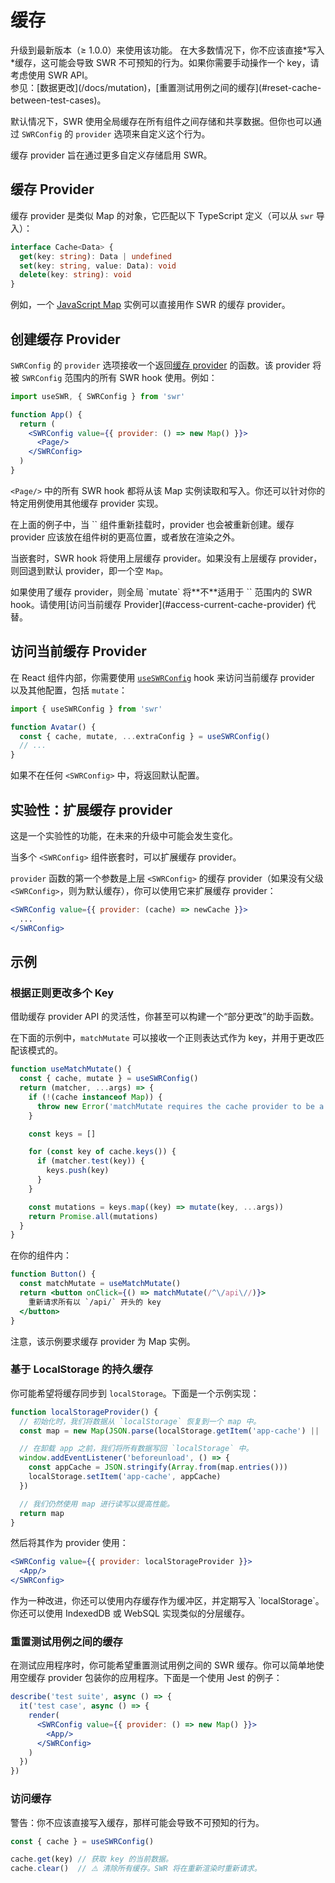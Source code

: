 
# 缓存

<Callout>
  升级到最新版本（≥ 1.0.0）来使用该功能。
</Callout>

<Callout emoji="⚠️">
  在大多数情况下，你不应该直接*写入*缓存，这可能会导致 SWR 不可预知的行为。如果你需要手动操作一个 key，请考虑使用 SWR API。<br/>
  参见：[数据更改](/docs/mutation)，[重置测试用例之间的缓存](#reset-cache-between-test-cases)。
</Callout>

默认情况下，SWR 使用全局缓存在所有组件之间存储和共享数据。但你也可以通过 `SWRConfig` 的 `provider` 选项来自定义这个行为。

缓存 provider 旨在通过更多自定义存储启用 SWR。

## 缓存 Provider

缓存 provider 是类似 Map 的对象，它匹配以下 TypeScript 定义（可以从 `swr` 导入）：

```typescript
interface Cache<Data> {
  get(key: string): Data | undefined
  set(key: string, value: Data): void
  delete(key: string): void
}
```

例如，一个 [JavaScript Map](https://developer.mozilla.org/en-US/docs/Web/JavaScript/Reference/Global_Objects/Map) 实例可以直接用作 SWR 的缓存 provider。

## 创建缓存 Provider

`SWRConfig` 的 `provider` 选项接收一个返回[缓存 provider](#cache-provider) 的函数。该 provider 将被 `SWRConfig` 范围内的所有 SWR hook 使用。例如：

```jsx
import useSWR, { SWRConfig } from 'swr'

function App() {
  return (
    <SWRConfig value={{ provider: () => new Map() }}>
      <Page/>
    </SWRConfig>
  )
}
```

`<Page/>` 中的所有 SWR hook 都将从该 Map 实例读取和写入。你还可以针对你的特定用例使用其他缓存 provider 实现。

<Callout>
  在上面的例子中，当 `<App/>` 组件重新挂载时，provider 也会被重新创建。缓存 provider 应该放在组件树的更高位置，或者放在渲染之外。
</Callout>


<div className="my-8">
  <Cache/>
</div>

当嵌套时，SWR hook 将使用上层缓存 provider。如果没有上层缓存 provider，则回退到默认 provider，即一个空 `Map`。

<Callout emoji="⚠️">
   如果使用了缓存 provider，则全局 `mutate` 将**不**适用于 `<SWRConfig>` 范围内的 SWR hook。请使用[访问当前缓存 Provider](#access-current-cache-provider) 代替。
</Callout>

## 访问当前缓存 Provider

在 React 组件内部，你需要使用 [`useSWRConfig`](/docs/global-configuration#access-to-global-configurations) hook 来访问当前缓存 provider 以及其他配置，包括 `mutate`：

```jsx
import { useSWRConfig } from 'swr'

function Avatar() {
  const { cache, mutate, ...extraConfig } = useSWRConfig()
  // ...
}
```

如果不在任何 `<SWRConfig>` 中，将返回默认配置。

## 实验性：扩展缓存 provider

<Callout emoji="🧪">
   这是一个实验性的功能，在未来的升级中可能会发生变化。
</Callout>

当多个 `<SWRConfig>` 组件嵌套时，可以扩展缓存 provider。

`provider` 函数的第一个参数是上层 `<SWRConfig>` 的缓存 provider（如果没有父级 `<SWRConfig>`，则为默认缓存），你可以使用它来扩展缓存 provider：

```jsx
<SWRConfig value={{ provider: (cache) => newCache }}>
  ...
</SWRConfig>
```

## 示例

### 根据正则更改多个 Key

借助缓存 provider API 的灵活性，你甚至可以构建一个“部分更改”的助手函数。

在下面的示例中，`matchMutate` 可以接收一个正则表达式作为 key，并用于更改匹配该模式的。

```js
function useMatchMutate() {
  const { cache, mutate } = useSWRConfig()
  return (matcher, ...args) => {
    if (!(cache instanceof Map)) {
      throw new Error('matchMutate requires the cache provider to be a Map instance')
    }

    const keys = []

    for (const key of cache.keys()) {
      if (matcher.test(key)) {
        keys.push(key)
      }
    }

    const mutations = keys.map((key) => mutate(key, ...args))
    return Promise.all(mutations)
  }
}
```

在你的组件内：

```jsx
function Button() {
  const matchMutate = useMatchMutate()
  return <button onClick={() => matchMutate(/^\/api\//)}>
    重新请求所有以 `/api/` 开头的 key
  </button>
}
```

<Callout>
  注意，该示例要求缓存 provider 为 Map 实例。
</Callout>

### 基于 LocalStorage 的持久缓存

你可能希望将缓存同步到 `localStorage`。下面是一个示例实现：

```jsx
function localStorageProvider() {
  // 初始化时，我们将数据从 `localStorage` 恢复到一个 map 中。
  const map = new Map(JSON.parse(localStorage.getItem('app-cache') || '[]'))

  // 在卸载 app 之前，我们将所有数据写回 `localStorage` 中。
  window.addEventListener('beforeunload', () => {
    const appCache = JSON.stringify(Array.from(map.entries()))
    localStorage.setItem('app-cache', appCache)
  })

  // 我们仍然使用 map 进行读写以提高性能。
  return map
}
```

然后将其作为 provider 使用：

```jsx
<SWRConfig value={{ provider: localStorageProvider }}>
  <App/>
</SWRConfig>
```

<Callout>
  作为一种改进，你还可以使用内存缓存作为缓冲区，并定期写入 `localStorage`。你还可以使用 IndexedDB 或 WebSQL 实现类似的分层缓存。
</Callout>

### 重置测试用例之间的缓存

在测试应用程序时，你可能希望重置测试用例之间的 SWR 缓存。你可以简单地使用空缓存 provider 包装你的应用程序。下面是一个使用 Jest 的例子：

```jsx
describe('test suite', async () => {
  it('test case', async () => {
    render(
      <SWRConfig value={{ provider: () => new Map() }}>
        <App/>
      </SWRConfig>
    )
  })
})
```

### 访问缓存

警告：你不应该直接写入缓存，那样可能会导致不可预知的行为。

```jsx
const { cache } = useSWRConfig()

cache.get(key) // 获取 key 的当前数据。
cache.clear()  // ⚠️ 清除所有缓存。SWR 将在重新渲染时重新请求。
```
